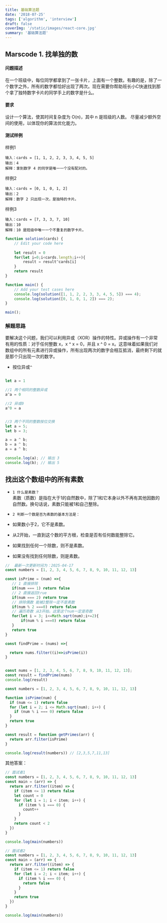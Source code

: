```yaml
---
title: 基础算法题
date: '2018-07-25'
tags: ['algorithm', 'interview']
draft: false
coverImg: '/static/images/react-core.jpg'
summary: '基础算法题'
---
```


<TOCInline toc={props.toc} exclude="Introduction" />




## Marscode 1. 找单独的数

#### 问题描述
在一个班级中，每位同学都拿到了一张卡片，上面有一个整数。有趣的是，除了一个数字之外，所有的数字都恰好出现了两次。现在需要你帮助班长小C快速找到那个拿了独特数字卡片的同学手上的数字是什么。

#### 要求
设计一个算法，使其时间复杂度为 O(n)，其中 n 是班级的人数。
尽量减少额外空间的使用，以体现你的算法优化能力。
#### 测试样例

样例1
```
输入：cards = [1, 1, 2, 2, 3, 3, 4, 5, 5]
输出：4
解释：拿到数字 4 的同学是唯一一个没有配对的。
```
样例2
```
输入：cards = [0, 1, 0, 1, 2]
输出：2
解释：数字 2 只出现一次，是独特的卡片。
```
 样例3
```
输入：cards = [7, 3, 3, 7, 10]
输出：10
解释：10 是班级中唯一一个不重复的数字卡片。
```

```js
function solution(cards) {
    // Edit your code here
    
    let result = 0
    for(let i=0;i<cards.length;i++){
        result = result^cards[i]
    }
    return result
}

function main() {
    // Add your test cases here
    console.log(solution([1, 1, 2, 2, 3, 3, 4, 5, 5]) === 4);
    console.log(solution([0, 1, 0, 1, 2]) === 2);
}

main();

```

### 解题思路

要解决这个问题，我们可以利用异或（XOR）操作的特性。异或操作有一个非常有用的性质：对于任何整数 x，x ^ x = 0，并且 x ^ 0 = x。这意味着如果我们对数组中的所有元素进行异或操作，所有出现两次的数字会相互抵消，最终剩下的就是那个只出现一次的数字。

- 按位异或`^`

```js

let a = 1

//1 两个相同的整数异或
a^a = 0

//2 异或0
a^0 = a


//3 两个不同的整数按位交换
let a = 5;
let b = 3;

a = a ^ b;
b = a ^ b;
a = a ^ b;

console.log(a); // 输出 3
console.log(b); // 输出 5
```





## 找出这个数组中的所有素数

- `1 什么是素数？`   
素数（质数）是指在大于1的自然数中，除了1和它本身以外不再有其他因数的自然数。换句话说，素数只能被1和自己整除。


- `2 判断一个数是否为素数的基本方法是：`
 - 如果数小于2，它不是素数。
 - 从2开始，一直到这个数的平方根，检查是否有任何数能整除它。
 - 如果找到任何一个除数，则不是素数。
 - 如果没有找到任何除数，则是素数。


 ```js
//  最新一次更新时间为：2025-04-17
 const numbers = [1, 2, 3, 4, 5, 6, 7, 8, 9, 10, 11, 12, 13]

const isPrime = (num) =>{
    // 1 直接排除
    if(num === 1) return false
    // 2 直接返回true
    if(num === 2) return true
    // 排除偶数 能被2整除一定不是素数
    if(num % 2 ===0) return false
    // 遍历奇数 从3开始。这里这个num一定是奇数 
    for(let i = 3; i<=Math.sqrt(num);i+=2){
        if(num % i ===0) return false 
    }
    return true
}

const findPrime = (nums) =>{

   return nums.filter((i)=>isPrime(i))
}


const nums = [1, 2, 3, 4, 5, 6, 7, 8, 9, 10, 11, 12, 13];
const result = findPrime(nums)
console.log(result)
```

```js
const numbers = [1, 2, 3, 4, 5, 6, 7, 8, 9, 10, 11, 12, 13]

function isPrime(num) {
  if (num <= 1) return false
  for (let i = 2; i <= Math.sqrt(num); i++) {
    if (num % i === 0) return false
  }
  return true
}

const result = function getPrimes(arr) {
  return arr.filter(isPrime)
}

console.log(result(numbers)) // [2,3,5,7,11,13]

```

其他答案：
```js
// 面试者1
const numbers = [1, 2, 3, 4, 5, 6, 7, 8, 9, 10, 11, 12, 13]
const main = (arr) => {
  return arr.filter((item) => {
    if (item <= 1) return false
    let count = 0
    for (let i = 1; i < item; i++) {
      if (item % i === 0) {
        count++
      }
    }
    return count < 2
  })
}

console.log(main(numbers))
```

```js
// 面试者2
const numbers = [1, 2, 3, 4, 5, 6, 7, 8, 9, 10, 11, 12, 13]
const main = (arr) => {
  return arr.filter((item) => {
    if (item <= 1) return false
    for (let i = 2; i < item; i++) {
      if (item % i === 0) {
        return false
      }
    }
    return true
  })
}

console.log(main(numbers))
```
